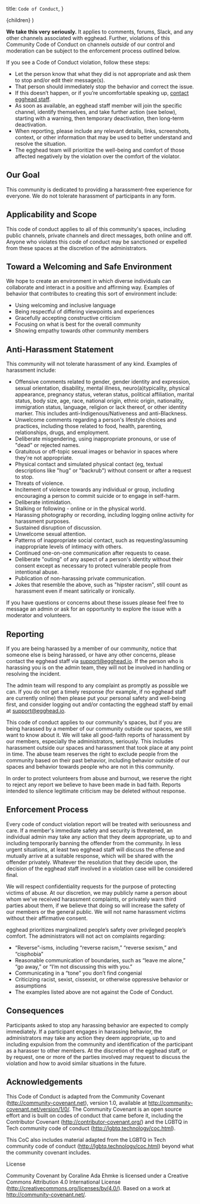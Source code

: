   title: `Code of Conduct`,
}

  <DefaultLayout meta={meta}>{children}</DefaultLayout>
)

**We take this very seriously.** It applies to comments, forums, Slack, and any other channels associated with egghead. Further, violations of this Community Code of Conduct on channels _outside_ of our control and moderation can be subject to the enforcement process outlined below.

If you see a Code of Conduct violation, follow these steps:

- Let the person know that what they did is not appropriate and ask them to stop and/or edit their message(s).
- That person should immediately stop the behavior and correct the issue.
- If this doesn’t happen, or if you’re uncomfortable speaking up, [contact egghead staff](mailto:support@egghead.io).
- As soon as available, an egghead staff member will join the specific channel, identify themselves, and take further action (see below), starting with a warning, then temporary deactivation, then long-term deactivation.
- When reporting, please include any relevant details, links, screenshots, context, or other information that may be used to better understand and resolve the situation.
- The egghead team will prioritize the well-being and comfort of those affected negatively by the violation over the comfort of the violator.

## Our Goal

This community is dedicated to providing a harassment-free experience for everyone. We do not tolerate harassment of participants in any form.

## Applicability and Scope

This code of conduct applies to all of this community's spaces, including public channels, private channels and direct messages, both online and off. Anyone who violates this code of conduct may be sanctioned or expelled from these spaces at the discretion of the administrators.

## Toward a Welcoming and Safe Environment

We hope to create an environment in which diverse individuals can collaborate and interact in a positive and affirming way. Examples of behavior that contributes to creating this sort of environment include:

- Using welcoming and inclusive language
- Being respectful of differing viewpoints and experiences
- Gracefully accepting constructive criticism
- Focusing on what is best for the overall community
- Showing empathy towards other community members

## Anti-Harassment Statement

This community will not tolerate harassment of any kind. Examples of harassment include:

- Offensive comments related to gender, gender identity and expression, sexual orientation, disability, mental illness, neuro(a)typicality, physical appearance, pregnancy status, veteran status, political affiliation, marital status, body size, age, race, national origin, ethnic origin, nationality, immigration status, language, religion or lack thereof, or other identity marker. This includes anti-Indigenous/Nativeness and anti-Blackness.
- Unwelcome comments regarding a person's lifestyle choices and practices, including those related to food, health, parenting, relationships, drugs, and employment.
- Deliberate misgendering, using inappropriate pronouns, or use of "dead" or rejected names.
- Gratuitous or off-topic sexual images or behavior in spaces where they're not appropriate.
- Physical contact and simulated physical contact (eg, textual descriptions like "hug" or "backrub") without consent or after a request to stop.
- Threats of violence.
- Incitement of violence towards any individual or group, including encouraging a person to commit suicide or to engage in self-harm.
- Deliberate intimidation.
- Stalking or following - online or in the physical world.
- Harassing photography or recording, including logging online activity for harassment purposes.
- Sustained disruption of discussion.
- Unwelcome sexual attention.
- Patterns of inappropriate social contact, such as requesting/assuming inappropriate levels of intimacy with others.
- Continued one-on-one communication after requests to cease.
- Deliberate "outing" of any aspect of a person's identity without their consent except as necessary to protect vulnerable people from intentional abuse.
- Publication of non-harassing private communication.
- Jokes that resemble the above, such as "hipster racism", still count as harassment even if meant satirically or ironically.

If you have questions or concerns about these issues please feel free to message an admin or ask for an opportunity to explore the issue with a moderator and volunteers.

## Reporting

If you are being harassed by a member of our community, notice that someone else is being harassed, or have any other concerns, please contact the egghead staff via [support@egghead.io](mailto:support@egghead.io). If the person who is harassing you is on the admin team, they will not be involved in handling or resolving the incident.

The admin team will respond to any complaint as promptly as possible we can. If you do not get a timely response (for example, if no egghead staff are currently online) then please put your personal safety and well-being first, and consider logging out and/or contacting the egghead staff by email at [support@egghead.io](mailto:support@egghead.io).

This code of conduct applies to our community's spaces, but if you are being harassed by a member of our community outside our spaces, we still want to know about it. We will take all good-faith reports of harassment by our members, especially the administrators, seriously. This includes harassment outside our spaces and harassment that took place at any point in time. The abuse team reserves the right to exclude people from the community based on their past behavior, including behavior outside of our spaces and behavior towards people who are not in this community.

In order to protect volunteers from abuse and burnout, we reserve the right to reject any report we believe to have been made in bad faith. Reports intended to silence legitimate criticism may be deleted without response.

## Enforcement Process

Every code of conduct violation report will be treated with seriousness and care. If a member's immediate safety and security is threatened, an individual admin may take any action that they deem appropriate, up to and including temporarily banning the offender from the community. In less urgent situations, at least two egghead staff will discuss the offense and mutually arrive at a suitable response, which will be shared with the offender privately. Whatever the resolution that they decide upon, the decision of the egghead staff involved in a violation case will be considered final.

We will respect confidentiality requests for the purpose of protecting victims of abuse. At our discretion, we may publicly name a person about whom we've received harassment complaints, or privately warn third parties about them, if we believe that doing so will increase the safety of our members or the general public. We will not name harassment victims without their affirmative consent.

egghead prioritizes marginalized people’s safety over privileged people’s comfort. The administrators will not act on complaints regarding:

- “Reverse”-isms, including “reverse racism,” “reverse sexism,” and “cisphobia”
- Reasonable communication of boundaries, such as “leave me alone,” “go away,” or “I’m not discussing this with you.”
- Communicating in a “tone” you don’t find congenial
- Criticizing racist, sexist, cissexist, or otherwise oppressive behavior or assumptions
- The examples listed above are not against the Code of Conduct.

## Consequences

Participants asked to stop any harassing behavior are expected to comply immediately. If a participant engages in harassing behavior, the administrators may take any action they deem appropriate, up to and including expulsion from the community and identification of the participant as a harasser to other members. At the discretion of the egghead staff, or by request, one or more of the parties involved may request to discuss the violation and how to avoid similar situations in the future.

## Acknowledgements

This Code of Conduct is adapted from the Community Covenant (http://community-covenant.net), version 1.0, available at http://community-covenant.net/version/1/0/. The Community Covenant is an open source effort and is built on codes of conduct that came before it, including the Contributor Covenant (http://contributor-covenant.org/) and the LGBTQ in Tech community code of conduct (http://lgbtq.technology/coc.html).

This CoC also includes material adapted from the LGBTQ in Tech community code of conduct (http://lgbtq.technology/coc.html) beyond what the community covenant includes.

License

Community Covenant by Coraline Ada Ehmke is licensed under a Creative Commons Attribution 4.0 International License (http://creativecommons.org/licenses/by/4.0/). Based on a work at http://community-covenant.net/.
